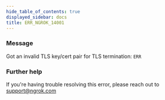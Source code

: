 ```yaml
---
hide_table_of_contents: true
displayed_sidebar: docs
title: ERR_NGROK_14001
---
```


### Message

Got an invalid TLS key/cert pair for TLS termination: `ERR`

<ErrorDetails />

### Further help

If you're having trouble resolving this error, please reach out to [support@ngrok.com](mailto:support@ngrok.com?subject=Help%20with%20ERR_NGROK_14001)
